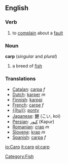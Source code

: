 ==English==
===Verb===
{{en-infl-reg-consonant|carp||}}

#to [[complain]] about a [[fault]]

===Noun===
'''carp'''  (''singular'' and ''plural'')

# a breed of [[fish]]

=== Translations ===
*[[Catalan]]: [[carpa]] ''f''
*[[Dutch]]: [[karper]] ''m''
*[[Finnish]]: [[karppi]]
*[[French]]: [[carpe]] ''f''
*[[{{hu}}]]: [[ponty]]
*[[Japanese]]: [[鯉]] (こい, koi)
*[[Persian]]: [[كپور]] (Kapur)
*[[Romanian]]: [[crap]] ''m''
*[[Slovene]]: [[krap]] ''m''
*[[Spanish]]: [[carpa]] ''f''

[[Category:Fish]]

[[io:Carp]]
[[it:carp]]
[[pl:carp]]
